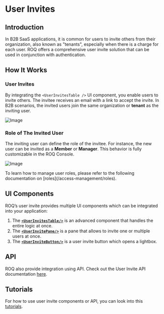 
# User Invites

## Introduction

In B2B SaaS applications, it is common for users to invite others from their organization, also known as "tenants", especially when there is a charge for each user. ROQ offers a comprehensive user invite solution that can be used in conjunction with authentication.

## How It Works

### User Invites

By integrating the `<UserInvitesTable />` UI component, you enable users to invite others. The invitee receives an email with a link to accept the invite. In B2B scenarios, the invited users join the same organization or **tenant** as the inviting user.

![Image](/user-invite.png)

### Role of The Invited User

The inviting user can define the role of the invitee. For instance, the new user can be invited as a **Member** or **Manager**. This behavior is fully customizable in the ROQ Console.

![Image](/invite-user-role.png)

<Callout type="info">
To learn how to manage user roles, please refer to the following documentation on [roles](/access-management/roles).
</Callout>

## UI Components

ROQ’s user invite provides multiple UI components which can be integrated into your application:

1. The [**`<UserInvitesTable/>`**](/user-invites/ui-components#userinvitestable-) is an
   advanced component that handles the entire logic at once.
2. The [**`<UserInvitePane/>`**](/user-invites/ui-components#userinvitepane-) is a pane that allows to invite one or multiple users at once.
3. The [**`<UserInviteButton/>`**](/user-invites/ui-components#userinvitebutton-) is a user invite button which opens a lightbox.

## API

ROQ also provide integration using API. Check out the User Invite API documentation [here](/user-invites/api).

## Tutorials

For how to use user invite components or API, you can look into this [tutorials](/user-invites/tutorials).
